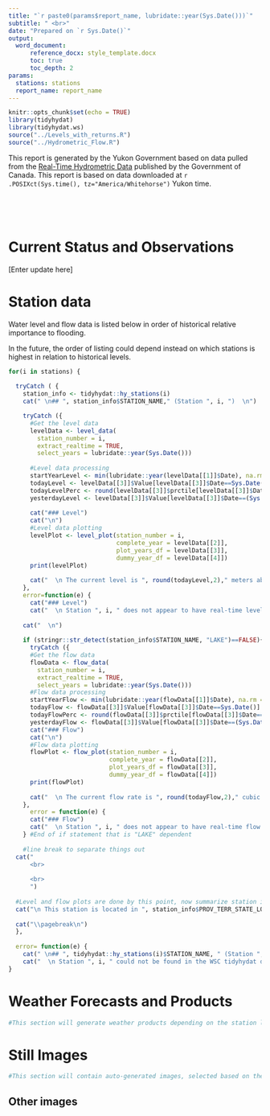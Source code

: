 ```yaml
---
title: "`r paste0(params$report_name, lubridate::year(Sys.Date()))`"
subtitle: " <br>"
date: "Prepared on `r Sys.Date()`"
output: 
  word_document:
      reference_docx: style_template.docx
      toc: true
      toc_depth: 2
params:
  stations: stations
  report_name: report_name
---
```


```r
knitr::opts_chunk$set(echo = TRUE)
library(tidyhydat)
library(tidyhydat.ws)
source("../Levels_with_returns.R")
source("../Hydrometric_Flow.R")
```

\newpage

This report is generated by the Yukon Government based on data pulled from the [Real-Time Hydrometric Data](https://wateroffice.ec.gc.ca/mainmenu/real_time_data_index_e.html) published by the Government of Canada. This report is based on data downloaded at `r .POSIXct(Sys.time(), tz="America/Whitehorse")` Yukon time.

<br>

<br>

# Current Status and Observations

[Enter update here]

\newpage

# Station data

Water level and flow data is listed below in order of historical relative importance to flooding.

In the future, the order of listing could depend instead on which stations is highest in relation to historical levels.

\newpage

```r

for(i in stations) {
  
  tryCatch ( {
    station_info <- tidyhydat::hy_stations(i)
    cat(" \n## ", station_info$STATION_NAME," (Station ", i, ")  \n")

    tryCatch ({
      #Get the level data
      levelData <- level_data(
        station_number = i,
        extract_realtime = TRUE,
        select_years = lubridate::year(Sys.Date()))
      
      #Level data processing
      startYearLevel <- min(lubridate::year(levelData[[1]]$Date), na.rm = T)
      todayLevel <- levelData[[3]]$Value[levelData[[3]]$Date==Sys.Date()]
      todayLevelPerc <- round(levelData[[3]]$prctile[levelData[[3]]$Date==Sys.Date()],2)
      yesterdayLevel <- levelData[[3]]$Value[levelData[[3]]$Date==(Sys.Date()-1)]
      
      cat("### Level")
      cat("\n")
      #Level data plotting
      levelPlot <- level_plot(station_number = i,
                              complete_year = levelData[[2]],
                              plot_years_df = levelData[[3]],
                              dummy_year_df = levelData[[4]])
      print(levelPlot)
      
      cat("  \n The current level is ", round(todayLevel,2)," meters above sea level which corresponds to the ", todayLevelPerc, " percentile of historic levels for this station. Since yesterday, the level has ", ifelse(todayLevel<yesterdayLevel, "decreased", "increased"), " by ", round(abs(todayLevel-yesterdayLevel), 3)," meters.  \n")
    },
    error=function(e) {
      cat("### Level")
      cat("  \n Station ", i, " does not appear to have real-time level data right now.  \n")})
    
    cat("  \n")
    
    if (stringr::str_detect(station_info$STATION_NAME, "LAKE")==FALSE){ #Lakes don't have flow measurements!
      tryCatch ({
      #Get the flow data
      flowData <- flow_data(
        station_number = i,
        extract_realtime = TRUE,
        select_years = lubridate::year(Sys.Date()))
      #Flow data processing
      startYearFlow <- min(lubridate::year(flowData[[1]]$Date), na.rm = T)
      todayFlow <- flowData[[3]]$Value[flowData[[3]]$Date==Sys.Date()]
      todayFlowPerc <- round(flowData[[3]]$prctile[flowData[[3]]$Date==Sys.Date()],2)
      yesterdayFlow <- flowData[[3]]$Value[flowData[[3]]$Date==(Sys.Date()-1)]
      cat("### Flow")
      cat("\n")
      #Flow data plotting
      flowPlot <- flow_plot(station_number = i,
                            complete_year = flowData[[2]],
                            plot_years_df = flowData[[3]],
                            dummy_year_df = flowData[[4]])
      print(flowPlot)
      
      cat("  \n The current flow rate is ", round(todayFlow,2)," cubic meters per second which corresponds to the ", todayFlowPerc, " percentile of historic flow volume for this station. Since yesterday, the level has ", ifelse(todayFlow<yesterdayFlow, "decreased", "increased"), " by ", round(abs(todayFlow-yesterdayFlow), 3)," cubic meters per second.")
    },
      error = function(e) {
      cat("### Flow")
      cat("  \n Station ", i, " does not appear to have real-time flow (discharge) data right now.")})
    } #End of if statement that is "LAKE" dependent
    
    #line break to separate things out
  cat(" 
      <br>
      
      <br>
      ") 
  
  #Level and flow plots are done by this point, now summarize station information.
  cat("\n This station is located in ", station_info$PROV_TERR_STATE_LOC, " at longitude ", round(station_info$LONGITUDE, 2), ", latitude ", round(station_info$LATITUDE,2), ". Level data collection began in ", startYearLevel, " and flow data collection began in ", startYearFlow, ". The historic level data are ", spatstat.utils::percentage(sum(stats::complete.cases(levelData[[1]]))/nrow(levelData[[1]])), " complete and the historic flow data are ", spatstat.utils::percentage(sum(stats::complete.cases(flowData[[1]]))/nrow(flowData[[1]])), " complete.  \n")
    
  cat("\\pagebreak\n")
  }, 
  
  error= function(e) {
    cat(" \n## ", tidyhydat::hy_stations(i)$STATION_NAME, " (Station ", i, ")")
    cat("  \n Station ", i, " could not be found in the WSC tidyhydat database.")})
}
```

# Weather Forecasts and Products

```r
#This section will generate weather products depending on the station locations(s). For example, Marsh Lake would get a forecast for Whitehorse and weather products for southern lakes.

```

# Still Images

```r
#This section will contain auto-generated images, selected based on the stations(s) selected. This section might exist only for the pre-made reports and not the custom reports, tbd.
```

## Other images

```r

```
